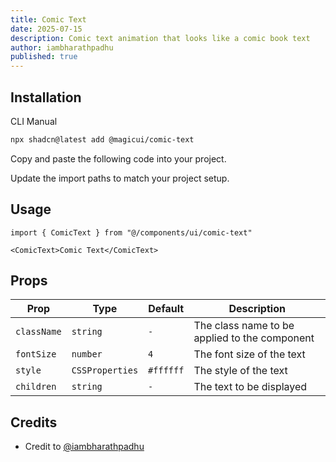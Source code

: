 ```yaml
---
title: Comic Text
date: 2025-07-15
description: Comic text animation that looks like a comic book text
author: iambharathpadhu
published: true
---
```


<ComponentPreview name="comic-text-demo" />

## Installation

<Tabs defaultValue="cli">

<TabsList>
  <TabsTrigger value="cli">CLI</TabsTrigger>
  <TabsTrigger value="manual">Manual</TabsTrigger>
</TabsList>
<TabsContent value="cli">

```bash
npx shadcn@latest add @magicui/comic-text
```

</TabsContent>

<TabsContent value="manual">

<Steps>

<Step>Copy and paste the following code into your project.</Step>

<ComponentSource name="comic-text" />

<Step>Update the import paths to match your project setup.</Step>

</Steps>

</TabsContent>

</Tabs>

## Usage

```tsx showLineNumbers
import { ComicText } from "@/components/ui/comic-text"
```

```tsx showLineNumbers
<ComicText>Comic Text</ComicText>
```

## Props

| Prop        | Type            | Default   | Description                                   |
| ----------- | --------------- | --------- | --------------------------------------------- |
| `className` | `string`        | `-`       | The class name to be applied to the component |
| `fontSize`  | `number`        | `4`       | The font size of the text                     |
| `style`     | `CSSProperties` | `#ffffff` | The style of the text                         |
| `children`  | `string`        | `-`       | The text to be displayed                      |

## Credits

- Credit to [@iambharathpadhu](https://github.com/iambharathpadhu)
